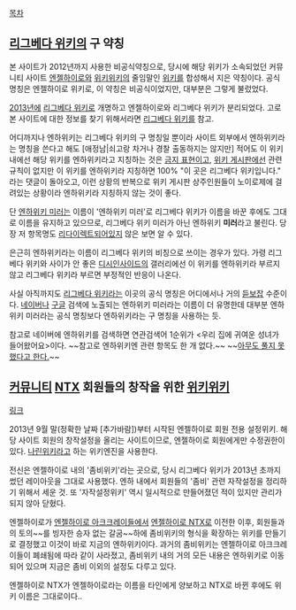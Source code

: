 [[목차]]
== [[리그베다 위키]]의 구 약칭 ==
본 사이트가 2012년까지 사용한 비공식약칭으로, 당시에 해당 위키가 소속되었던 커뮤니티 사이트 [[엔젤하이로(웹 사이트)|엔젤하이로]]와 [[위키위키]]의 줄임말인 [[위키]]를 합성해서 지은 약칭이다. 공식 명칭은 엔젤하이로 위키로, 이 약칭은 비공식이었지만, 대부분은 그렇게 불렀었다.

[[2013년]]에 [[리그베다 위키]]로 개명하고 엔젤하이로와 리그베다 위키가 분리되었다. 고로 본 사이트에 대한 정보를 찾기 위해서라면 [[리그베다 위키]]를 참고.

어디까지나 엔하위키는 리그베다 위키의 구 명칭일 뿐이라 사이트 외부에서 엔하위키라는 명칭을 쓴다고 해도 [애정남|쇠고랑 차거나 경찰 출동하지는 않지만] 적어도 이 위키 내에선 해당 위키를 엔하위키라고 지칭하는 것은 [[리그베다 위키/금지 표현|금지 표현]]이고, [[위키 게시판]]에선 관련 규칙이 없지만 이 위키를 엔하위키라 지칭하면 100% "이 곳은 리그베다 위키입니다." 라는 댓글이 돌아오고, 이런 상황의 반복으로 위키 게시판 상주인원들이 노이로제에 걸려있는 상황이라 엔하위키라 지칭하지 않는 것이 좋다.

단 [[엔하위키 미러]]는 이름이 '엔하위키 미러'로 리그베다 위키가 이름을 바꾼 후에도 그대로 이름을 유지하고 있으므로, 리그베다 위키 미러가 아닌 엔하위키 '''미러'''라고 불린다. 당장 저 항목명도 [[리다이렉트]]되어있지 않은  보면 알 수 있다.

은근히 엔하위키라는 이름이 리그베다 위키의 비칭으로 쓰이는 경우가 있다. 가령 리그베다 위키와 사이가 안 좋은 [[디시인사이드]]의 갤러리에선 이 위키를 엔하위키라 부르지 않고 리그베다 위키라 부르면 부정적인 반응이 나온다.

사실 아직까지도 [[리그베다 위키]]라는 이곳의 공식 명칭은 어디에서나 거의 [[듣보잡]] 수준이다. [[네이버]]나 [[구글]] 검색에 노출되는 엔하위키 미러라는 이름이 더 유명한데 대부분 엔하위키 미러라는 공식 명칭보다 엔하위키라는 구 명칭을 사용하는 듯.

참고로 네이버에 엔하위키를 검색하면 연관검색어 1순위가 <우리 집에 귀여운 성녀가 들어왔어요>이다. ~~참고로 엔하위키엔 관련 항목도 한 개 없다.~~ ~~[[리만 가설|아무도 풀지 못했다고 한다.]]~~
== [[커뮤니티]] [[NTX]] 회원들의 창작을 위한 [[위키위키]] ==
[http://ntxq.ehehe.net/gb4/narinwiki/ 링크]

2013년 9월 말(정확한 날짜 [추가바람])부터 시작된 엔젤하이로 회원 전용 설정위키. 해당 사이트 회원의 창작설정을 올리는 사이트이므로, 엔젤하이로 회원에게만 수정권한이 있다. [[나린위키]]라고 하는 위키엔진을 사용한다.

전신은 엔젤하이로 내의 '좀비위키'라는 곳으로, 당시 리그베다 위키가 2013년 초까지 썼던 레이아웃을 그대로 사용했다. 엔하 내에서 회원들의 '좀비' 관련 자작설정을 정리하기 위해서 세운 것. 또 '자작설정위키' 역시 일시적으로 만들어졌던 적이 있지만 관리가 되지 않아 닫혔다.

엔젤하이로가 [[엔젤하이로 아크크레이들]]에서 [[엔젤하이로 NTX]]로 이전한 이후, 회원들과의 토의~~를 빙자한 승자 없는 갈굼~~하에 좀비위키의 형식을 확장하는 위키를 만들기로 결정했고 이것이 바로 지금의 엔하위키이다. 과거의 좀비위키는 엔젤하이로 아크크레이들이 폐쇄됨에 따라 같이 사라졌고, 좀비위키 내의 거의 모든 내용은 엔하위키로 이동되어 있으며 지금은 좀비 이외의 설정도 다루고 있다.

엔젤하이로 NTX가 엔젤하이로라는 이름을 타인에게 양보하고 NTX로 바뀐 후에도 위키 이름은 그대로이다..
